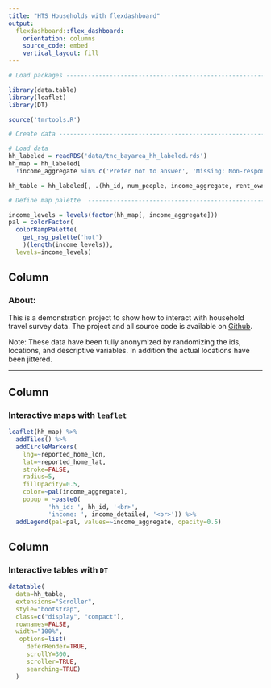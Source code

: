 ```yaml
---
title: "HTS Households with flexdashboard"
output: 
  flexdashboard::flex_dashboard:
    orientation: columns
    source_code: embed
    vertical_layout: fill
---
```


```r

# Load packages ----------------------------------------------------------------

library(data.table)
library(leaflet)
library(DT)

source('tmrtools.R')

# Create data -----------------------------------------------------------------

# Load data
hh_labeled = readRDS('data/tnc_bayarea_hh_labeled.rds')
hh_map = hh_labeled[
  !income_aggregate %in% c('Prefer not to answer', 'Missing: Non-response', 'Missing: Skip logic') & !is.na(income_aggregate)]

hh_table = hh_labeled[, .(hh_id, num_people, income_aggregate, rent_own, res_type)]

# Define map palette  -------------------------------------------------------

income_levels = levels(factor(hh_map[, income_aggregate]))
pal = colorFactor(
  colorRampPalette(
    get_rsg_palette('hot')
    )(length(income_levels)),
  levels=income_levels)

```

Column {.sidebar}
-----------------------------------------------------------------------

### About:

This is a demonstration project to show how to interact with household travel survey data.  The project and all source code is available on [Github](https://github.com/landisrm/rTED_2020).

Note: These data have been fully anonymized by randomizing the ids, locations, and descriptive variables.  In addition the actual locations have been jittered.  

*** 


Column {data-width=500}
-----------------------------------------------------------------------

### Interactive maps with `leaflet`

```r

leaflet(hh_map) %>%
  addTiles() %>%
  addCircleMarkers(
    lng=~reported_home_lon,
    lat=~reported_home_lat,
    stroke=FALSE,
    radius=5,
    fillOpacity=0.5,
    color=~pal(income_aggregate),
    popup = ~paste0(
           'hh_id: ', hh_id, '<br>',
           'income: ', income_detailed, '<br>')) %>%
  addLegend(pal=pal, values=~income_aggregate, opacity=0.5)

```

Column {data-width=500}
-----------------------------------------------------------------------

### Interactive tables with `DT`

```r
datatable(
  data=hh_table,
  extensions="Scroller",
  style="bootstrap",
  class=c("display", "compact"),
  rownames=FALSE,
  width="100%",
   options=list(
     deferRender=TRUE,
     scrollY=300,
     scroller=TRUE,
     searching=TRUE)
  )
```

